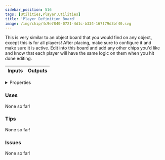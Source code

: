 ```yaml
---
sidebar_position: 516
tags: [Utilities,Player,Utilities]
title: 'Player Definition Board'
image: /img/chip/4c9e7840-0721-4d1c-b334-167f79d3bf40.svg
---
```


This is very similar to an object board that you would find on any object, except this is for all players! After placing, make sure to configure it and make sure it is active. Edit into this board and add any other chips you'd like and know that each player will have the same logic on them when you hit done editing.



<IChip uuid="4c9e7840-0721-4d1c-b334-167f79d3bf40"/>

<table><thead><tr><th>Inputs</th><th>Outputs</th></tr></thead><tbody /></table>

<details>
  <summary>Properties</summary>
  <div>
    <div>
    <table>
      <tbody>
        <tr>
          <td>Is beta required?</td>
          <td>No</td>
        </tr>
        <tr>
          <td>Is chip a trolling risk?</td>
          <td>No</td>
        </tr>
        <tr>
          <td>Is chip a role assignment risk?</td>
          <td>No</td>
        </tr>
        <tr>
          <td>Chip UUID</td>
          <td>4c9e7840-0721-4d1c-b334-167f79d3bf40</td>
        </tr>
        <tr>
          <td>Room availability</td>
          <td>Available everywhere</td>
        </tr>
      </tbody>
    </table>
    </div>
  </div>
</details>

### Uses

None so far!

### Tips

None so far!

### Issues

None so far!